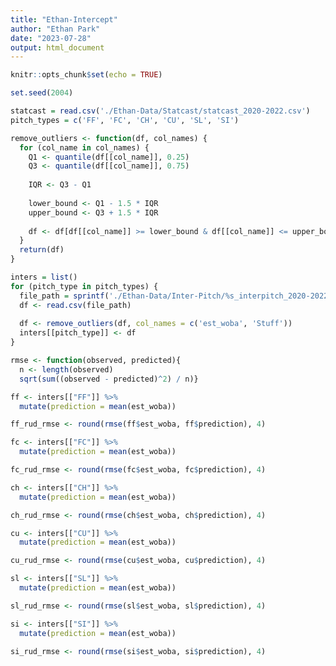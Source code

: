 ```yaml
---
title: "Ethan-Intercept"
author: "Ethan Park"
date: "2023-07-28"
output: html_document
---
```


```r
knitr::opts_chunk$set(echo = TRUE)
```

```r
set.seed(2004)

statcast = read.csv('./Ethan-Data/Statcast/statcast_2020-2022.csv')
pitch_types = c('FF', 'FC', 'CH', 'CU', 'SL', 'SI')

remove_outliers <- function(df, col_names) {
  for (col_name in col_names) {
    Q1 <- quantile(df[[col_name]], 0.25)
    Q3 <- quantile(df[[col_name]], 0.75)
    
    IQR <- Q3 - Q1
    
    lower_bound <- Q1 - 1.5 * IQR
    upper_bound <- Q3 + 1.5 * IQR
    
    df <- df[df[[col_name]] >= lower_bound & df[[col_name]] <= upper_bound, ]
  }
  return(df)
}

inters = list()
for (pitch_type in pitch_types) {
  file_path = sprintf('./Ethan-Data/Inter-Pitch/%s_interpitch_2020-2022.csv', pitch_type)
  df <- read.csv(file_path)
  
  df <- remove_outliers(df, col_names = c('est_woba', 'Stuff'))
  inters[[pitch_type]] <- df
}
```

```r
rmse <- function(observed, predicted){
  n <- length(observed)
  sqrt(sum((observed - predicted)^2) / n)}
```



```r
ff <- inters[["FF"]] %>% 
  mutate(prediction = mean(est_woba))

ff_rud_rmse <- round(rmse(ff$est_woba, ff$prediction), 4)

fc <- inters[["FC"]] %>% 
  mutate(prediction = mean(est_woba))

fc_rud_rmse <- round(rmse(fc$est_woba, fc$prediction), 4)

ch <- inters[["CH"]] %>% 
  mutate(prediction = mean(est_woba))

ch_rud_rmse <- round(rmse(ch$est_woba, ch$prediction), 4)

cu <- inters[["CU"]] %>% 
  mutate(prediction = mean(est_woba))

cu_rud_rmse <- round(rmse(cu$est_woba, cu$prediction), 4)

sl <- inters[["SL"]] %>% 
  mutate(prediction = mean(est_woba))

sl_rud_rmse <- round(rmse(sl$est_woba, sl$prediction), 4)

si <- inters[["SI"]] %>% 
  mutate(prediction = mean(est_woba))

si_rud_rmse <- round(rmse(si$est_woba, si$prediction), 4)
```
 
 